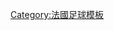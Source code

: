 {{Navbox
| name  = French football Derbies
| title = {{le|法國德比|Football derbies in France|法國足球德比}}
| state = {{{state|autocollapse}}}
| listclass = hlist

| list1 =
* {{link-fr|大西洋德比|Derby de l'Atlantique|大西洋}}
* [[布列塔尼德比|布列塔尼]]
* [[奧林匹克大戰|奧林匹克]]
* {{le|凱爾特德比|Le Celtico|凱爾特}}
* [[法國國家德比|國家德比]]
* {{le|科西嘉德比|Derby Corse|科西嘉}}
* [[蔚藍海岸德比|蔚藍海岸]]
* [[加龍德比|加龍]]
* {{le|洛林德比|Derby Lorrain|洛林}}
* [[地中海德比|地中海]]
* {{le|北方德比 (法國)|Derby du Nord|北方-加來海峽省}}
* [[隆河-阿爾卑斯德比|隆河-阿爾卑斯]]
}}<noinclude>
{{collapsible option}}
[[Category:法國足球模板]]
</noinclude>